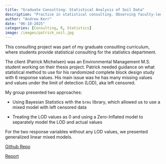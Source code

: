 ```yaml
---
title: "Graduate Consulting: Statistical Analysis of Soil Data"
description: "Practice in statistical consulting. Observing faculty-led consulting sessions. Organizing and leading consulting projects with faculty supervision. Discussion of statistical consulting cases in a seminar format."
author: "Andrew Kerr"
date: "06-10-2025"
categories: [Consulting, R, Statistics]
image: /images/patrick_soil.jpg
---
```


This consulting project was part of my graduate consulting curriculum, where 
students provide statistical consulting for the statistics department. 

The client (Patrick Michelsen) was an Environmental Management M.S. student 
working on their thesis project. Patrick needed guidance on what statistical
method to use for his randomized complete block design study with 6 response 
values. His main issue was he has many missing values and values under the limit
of detection (LOD), aka left censored.

My group presented two approaches: 

- Using Bayesian Statistics with the `brms` library, which allowed us to use a 
mixed model with left censored data

- Treating the LOD values as 0 and using a Zero-Inflated model to separately 
model the LOD and actual values

For the two response variables without any LOD values, we presented generalized 
linear mixed models.

[Github Repo](https://github.com/Wander03/Grad_Consulting_Patrick_Michelsen){target="_blank"}

[Report](/files/patrick_michelsen_report.html){target="_blank"}

